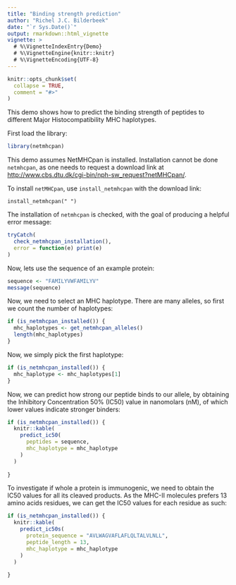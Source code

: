 ```yaml
---
title: "Binding strength prediction"
author: "Richel J.C. Bilderbeek"
date: "`r Sys.Date()`"
output: rmarkdown::html_vignette
vignette: >
  # %\VignetteIndexEntry{Demo}
  # %\VignetteEngine{knitr::knitr}
  # %\VignetteEncoding{UTF-8}
---
```


```r
knitr::opts_chunk$set(
  collapse = TRUE,
  comment = "#>"
)
```

This demo shows how to predict the binding strength
of peptides to different Major Histocompatibility
MHC haplotypes. 

First load the library:

```r
library(netmhcpan)
```

This demo assumes NetMHCpan is installed.
Installation cannot be done `netmhcpan`, as one needs
to request a download link at 
[http://www.cbs.dtu.dk/cgi-bin/nph-sw_request?netMHCpan/](http://www.cbs.dtu.dk/cgi-bin/nph-sw_request?netMHCpan).

To install `netMHCpan`, use `install_netmhcpan` with the download link:

```
install_netmhcpan(" ")
```

The installation of `netmhcpan` is checked, with
the goal of producing a helpful error message:

```r
tryCatch(
  check_netmhcpan_installation(),
  error = function(e) print(e)
)
```

Now, lets use the sequence of an example protein:

```r
sequence <- "FAMILYVWFAMILYV"
message(sequence)
```

Now, we need to select an MHC haplotype. There are many alleles,
so first we count the number of haplotypes:

```r
if (is_netmhcpan_installed()) {
  mhc_haplotypes <- get_netmhcpan_alleles()
  length(mhc_haplotypes)
}
```

Now, we simply pick the first haplotype:

```r
if (is_netmhcpan_installed()) {
  mhc_haplotype <- mhc_haplotypes[1]
}
```

Now, we can predict how strong our peptide binds to our allele, by obtaining the Inhibitory Concentration 50% (IC50) 
value in nanomolars (nM), of which lower values indicate stronger
binders:

```r
if (is_netmhcpan_installed()) {
  knitr::kable(
    predict_ic50(
      peptides = sequence,
      mhc_haplotype = mhc_haplotype
    )
  )
  
}
```
To investigate if whole a protein is immunogenic, we need to
obtain the IC50 values for all its cleaved products.
As the MHC-II molecules prefers 13 amino acids residues,
we can get the IC50 values for each residue as such:

```r
if (is_netmhcpan_installed()) {
  knitr::kable(
    predict_ic50s(
      protein_sequence = "AVLWAGVAFLAFLQLTALVLNLL",
      peptide_length = 13,
      mhc_haplotype = mhc_haplotype
    )
  )
  
}
```

